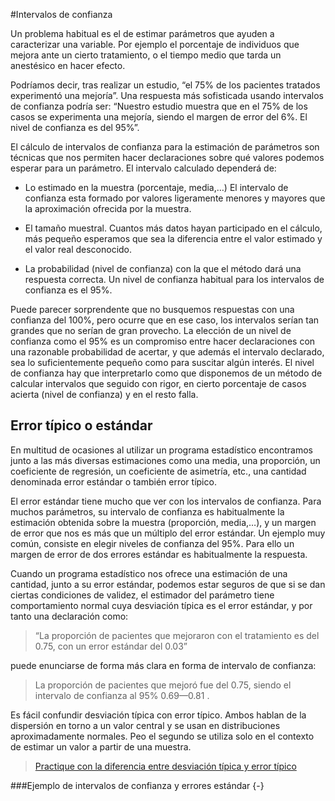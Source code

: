 #Intervalos de confianza

Un problema habitual es el de estimar parámetros que ayuden a caracterizar una variable. Por ejemplo el porcentaje de individuos que mejora ante un cierto tratamiento, o el tiempo medio que tarda un anestésico en hacer efecto. 

Podríamos decir, tras realizar un estudio, “el 75% de los pacientes tratados experimentó una mejoría”. Una respuesta más sofisticada usando intervalos de confianza podría ser: “Nuestro estudio muestra que en el 75% de los casos se experimenta una mejoría, siendo el margen de error del 6%. El nivel de confianza es del 95%”.

El cálculo de intervalos de confianza para la estimación de parámetros son técnicas que nos permiten hacer declaraciones sobre qué valores podemos esperar para un parámetro. El intervalo calculado dependerá de:

-	Lo estimado en la muestra (porcentaje, media,…) El intervalo de confianza esta formado por valores ligeramente menores y mayores que la aproximación ofrecida por la muestra.

-	El tamaño muestral. Cuantos más datos hayan participado en el cálculo, más pequeño esperamos que sea la diferencia entre el valor estimado y el valor real desconocido.

-	La probabilidad (nivel de confianza) con la que el método dará una respuesta correcta. Un nivel de confianza habitual para los intervalos de confianza es el 95%.

Puede parecer sorprendente que no busquemos respuestas con una confianza del 100%, pero ocurre que en ese caso, los intervalos serían tan grandes que no serían de gran provecho. La elección de un nivel de confianza como el 95% es un compromiso entre hacer declaraciones con una razonable probabilidad de acertar, y que además el intervalo declarado, sea lo suficientemente pequeño como para suscitar algún interés. El nivel de confianza hay que interpretarlo como que disponemos de un método de calcular intervalos que seguido con rigor, en cierto porcentaje de casos acierta (nivel de confianza) y en el resto falla.


## Error típico o estándar
En multitud de ocasiones al utilizar un programa estadístico encontramos junto a las más diversas estimaciones como una media, una proporción, un coeficiente de regresión, un coeficiente de asimetría, etc.,  una cantidad denominada error estándar  o también error típico.

El error estándar tiene mucho que ver con los intervalos de confianza. Para muchos parámetros, su intervalo de confianza es habitualmente la estimación obtenida sobre la muestra (proporción, media,…), y un margen de error que nos es más que un múltiplo del error estándar. Un ejemplo muy común, consiste en elegir niveles de confianza del 95%. Para ello un margen de error de dos errores estándar es habitualmente la respuesta. 

Cuando un programa estadístico nos ofrece una estimación de una cantidad, junto a su error estándar, podemos estar seguros de que si se dan ciertas condiciones de validez, el estimador del parámetro tiene comportamiento normal cuya desviación típica es el error estándar, y por tanto una declaración como: 

>“La proporción de pacientes que mejoraron con el tratamiento es del 0.75, con un error estándar del 0.03” 

puede enunciarse de forma más clara en forma de intervalo de confianza:

>	La proporción de pacientes que mejoró fue del 0.75, siendo el intervalo de confianza al 95% 0.69---0.81 .


Es fácil confundir desviación típica con error típico. Ambos hablan de la dispersión en torno a un valor central y se usan en distribuciones aproximadamente normales. Peo el segundo se utiliza  solo en el contexto de estimar un valor a partir de una muestra.

>[Practique con la diferencia entre desviación típica y error típico](https://www.bioestadistica.uma.es/analisis/teoremacentral/)


###Ejemplo de intervalos de confianza y errores estándar {-}

```r
  
```


